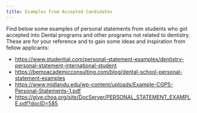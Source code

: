 ```yaml
---
title: Examples From Accepted Candidates
---
```


Find below some examples of personal statements from students who got accepted
into Dental programs and other programs not related to dentistry. These are for
your reference and to gain some ideas and inspiration from fellow applicants:

- https://www.studential.com/personal-statement-examples/dentistry-personal-statement-international-student
- https://bemoacademicconsulting.com/blog/dental-school-personal-statement-examples
- https://www.midlandu.edu/wp-content/uploads/Example-CGPS-Personal-Statements-1.pdf
- https://give.choa.org/site/DocServer/PERSONAL_STATEMENT_EXAMPLE.pdf?docID=585
